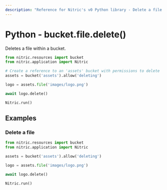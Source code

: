 ```yaml
---
description: "Reference for Nitric's v0 Python library - Delete a file from a bucket."
---
```


# Python - bucket.file.delete()

Deletes a file within a bucket.

```python
from nitric.resources import bucket
from nitric.application import Nitric

# Create a reference to an 'assets' bucket with permissions to delete
assets = bucket('assets').allow('deleting')

logo = assets.file('images/logo.png')

await logo.delete()

Nitric.run()
```

## Examples

### Delete a file

```python
from nitric.resources import bucket
from nitric.application import Nitric

assets = bucket('assets').allow('deleting')

logo = assets.file('images/logo.png')

await logo.delete()

Nitric.run()
```

